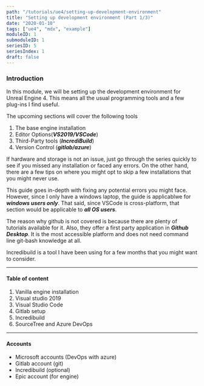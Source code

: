 ```yaml
---
path: "/tutorials/ue4/setting-up-development-environment"
title: "Setting up development environment (Part 1/3)"
date: "2020-01-10"
tags: ["ue4", "mdx", "example"]
moduleID: 1
submoduleID: 1
seriesID: 5
seriesIndex: 1
draft: false
---
```


### Introduction

In this module, we will be setting up the development environment for Unreal Engine 4. This means all the usual programming tools and a few plug-ins I find useful.

The upcoming sections will cover the following tools

1. The base engine installation
2. Editor Options(**_VS2019/VSCode_**)
3. Third-Party tools (**_IncrediBuild_**)
4. Version Control (**_gitlab/azure_**)

If hardware and storage is not an issue, just go through the series quickly to see if you missed any installation or faced any errors.
On the other hand, there are a few tips on where you might opt to skip a few installations that you might never use.

This guide goes in-depth with fixing any potential errors you might face. However, since I only have a windows laptop, the guide is applicablwe for **_windows users only_**.
That said, since VSCode is cross-platform, that section would be applicable to **_all OS users_**.

The reason why github is not covered is because there are plenty of tutorials available for it. Also, they offer a first party application in **_Github Desktop_**.
It is the most accessible platform and does not need command line git-bash knowledge at all.

Incredibuild is a tool I have been using for a few months that you might want to consider.

---

#### Table of content

1. Vanilla engine installation
2. Visual studio 2019
3. Visual Studio Code
4. Gitlab setup
5. Incredibuild
6. SourceTree and Azure DevOps

---

#### Accounts

- Microsoft accounts (DevOps with azure)
- Gitlab account (git)
- Incredibuild (optional)
- Epic account (for engine)
